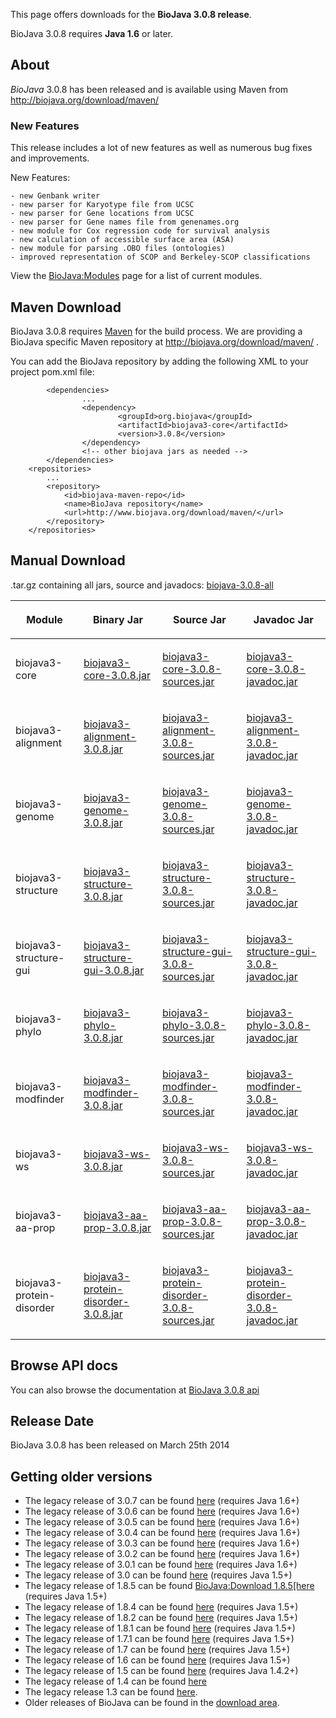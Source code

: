 This page offers downloads for the <b>BioJava 3.0.8 release</b>. 

BioJava 3.0.8 requires <b>Java 1.6</b> or later. 

== About ==
''BioJava'' 3.0.8 has been released and is available using Maven from
[http://biojava.org/download/maven/ http://biojava.org/download/maven/]

===New Features===

This release includes a lot of new features as well as numerous bug fixes and improvements.

New Features:

 - new Genbank writer
 - new parser for Karyotype file from UCSC
 - new parser for Gene locations from UCSC 
 - new parser for Gene names file from genenames.org
 - new module for Cox regression code for survival analysis
 - new calculation of accessible surface area (ASA)
 - new module for parsing .OBO files (ontologies)
 - improved representation of SCOP and Berkeley-SCOP classifications

View the [[BioJava:Modules]] page for a list of current modules.

== Maven Download ==
BioJava 3.0.8 requires [http://maven.apache.org/ Maven] for the build process. We are providing a BioJava specific Maven repository at http://biojava.org/download/maven/ .

You can add the BioJava repository by adding the following XML to your project pom.xml file:
<pre>
        <dependencies>
                ...
                <dependency>
                        <groupId>org.biojava</groupId>
                        <artifactId>biojava3-core</artifactId>
                        <version>3.0.8</version>
                </dependency>
                <!-- other biojava jars as needed -->
        </dependencies>
	<repositories>
		...
		<repository>
			<id>biojava-maven-repo</id>
			<name>BioJava repository</name>
			<url>http://www.biojava.org/download/maven/</url>			
		</repository>
	</repositories>
</pre>

== Manual Download ==

.tar.gz containing all jars, source and javadocs: [http://biojava.org/download/bj3.0.8/biojava-3.0.8-all.tar.gz biojava-3.0.8-all]

{|
|+
! Module
! Binary Jar
! Source Jar
! Javadoc Jar
|-
| biojava3-core 
| [http://biojava.org/download/maven/org/biojava/biojava3-core/3.0.8/biojava3-core-3.0.8.jar biojava3-core-3.0.8.jar] 
| [http://biojava.org/download/maven/org/biojava/biojava3-core/3.0.8/biojava3-core-3.0.8-sources.jar biojava3-core-3.0.8-sources.jar] 
| [http://biojava.org/download/maven/org/biojava/biojava3-core/3.0.8/biojava3-core-3.0.8-javadoc.jar biojava3-core-3.0.8-javadoc.jar]
|-
| biojava3-alignment 
| [http://biojava.org/download/maven/org/biojava/biojava3-alignment/3.0.8/biojava3-alignment-3.0.8.jar biojava3-alignment-3.0.8.jar] 
| [http://biojava.org/download/maven/org/biojava/biojava3-alignment/3.0.8/biojava3-alignment-3.0.8-sources.jar biojava3-alignment-3.0.8-sources.jar] 
| [http://biojava.org/download/maven/org/biojava/biojava3-alignment/3.0.8/biojava3-alignment-3.0.8-javadoc.jar biojava3-alignment-3.0.8-javadoc.jar]
|-
| biojava3-genome 
| [http://biojava.org/download/maven/org/biojava/biojava3-genome/3.0.8/biojava3-genome-3.0.8.jar biojava3-genome-3.0.8.jar] 
| [http://biojava.org/download/maven/org/biojava/biojava3-genome/3.0.8/biojava3-genome-3.0.8-sources.jar biojava3-genome-3.0.8-sources.jar] 
| [http://biojava.org/download/maven/org/biojava/biojava3-genome/3.0.8/biojava3-genome-3.0.8-javadoc.jar biojava3-genome-3.0.8-javadoc.jar]
|-
| biojava3-structure 
| [http://biojava.org/download/maven/org/biojava/biojava3-structure/3.0.8/biojava3-structure-3.0.8.jar biojava3-structure-3.0.8.jar] 
| [http://biojava.org/download/maven/org/biojava/biojava3-structure/3.0.8/biojava3-structure-3.0.8-sources.jar biojava3-structure-3.0.8-sources.jar] 
| [http://biojava.org/download/maven/org/biojava/biojava3-structure/3.0.8/biojava3-structure-3.0.8-javadoc.jar biojava3-structure-3.0.8-javadoc.jar]
|-
| biojava3-structure-gui 
| [http://biojava.org/download/maven/org/biojava/biojava3-structure-gui/3.0.8/biojava3-structure-gui-3.0.8.jar biojava3-structure-gui-3.0.8.jar] 
| [http://biojava.org/download/maven/org/biojava/biojava3-structure-gui/3.0.8/biojava3-structure-gui-3.0.8-sources.jar biojava3-structure-gui-3.0.8-sources.jar] 
| [http://biojava.org/download/maven/org/biojava/biojava3-structure-gui/3.0.8/biojava3-structure-gui-3.0.8-javadoc.jar biojava3-structure-gui-3.0.8-javadoc.jar]
|-
| biojava3-phylo 
| [http://biojava.org/download/maven/org/biojava/biojava3-phylo/3.0.8/biojava3-phylo-3.0.8.jar biojava3-phylo-3.0.8.jar] 
| [http://biojava.org/download/maven/org/biojava/biojava3-phylo/3.0.8/biojava3-phylo-3.0.8-sources.jar biojava3-phylo-3.0.8-sources.jar] 
| [http://biojava.org/download/maven/org/biojava/biojava3-phylo/3.0.8/biojava3-phylo-3.0.8-javadoc.jar biojava3-phylo-3.0.8-javadoc.jar]
|-
| biojava3-modfinder 
| [http://biojava.org/download/maven/org/biojava/biojava3-modfinder/3.0.8/biojava3-modfinder-3.0.8.jar biojava3-modfinder-3.0.8.jar] 
| [http://biojava.org/download/maven/org/biojava/biojava3-modfinder/3.0.8/biojava3-modfinder-3.0.8-sources.jar biojava3-modfinder-3.0.8-sources.jar] 
| [http://biojava.org/download/maven/org/biojava/biojava3-modfinder/3.0.8/biojava3-modfinder-3.0.8-javadoc.jar biojava3-modfinder-3.0.8-javadoc.jar]
|-
| biojava3-ws 
| [http://biojava.org/download/maven/org/biojava/biojava3-ws/3.0.8/biojava3-ws-3.0.8.jar biojava3-ws-3.0.8.jar] 
| [http://biojava.org/download/maven/org/biojava/biojava3-ws/3.0.8/biojava3-ws-3.0.8-sources.jar biojava3-ws-3.0.8-sources.jar] 
| [http://biojava.org/download/maven/org/biojava/biojava3-ws/3.0.8/biojava3-ws-3.0.8-javadoc.jar biojava3-ws-3.0.8-javadoc.jar]
|-
| biojava3-aa-prop 
| [http://biojava.org/download/maven/org/biojava/biojava3-aa-prop/3.0.8/biojava3-aa-prop-3.0.8.jar biojava3-aa-prop-3.0.8.jar] 
| [http://biojava.org/download/maven/org/biojava/biojava3-aa-prop/3.0.8/biojava3-aa-prop-3.0.8-sources.jar biojava3-aa-prop-3.0.8-sources.jar] 
| [http://biojava.org/download/maven/org/biojava/biojava3-aa-prop/3.0.8/biojava3-aa-prop-3.0.8-javadoc.jar biojava3-aa-prop-3.0.8-javadoc.jar]
|-
| biojava3-protein-disorder 
| [http://biojava.org/download/maven/org/biojava/biojava3-protein-disorder/3.0.8/biojava3-protein-disorder-3.0.8.jar biojava3-protein-disorder-3.0.8.jar] 
| [http://biojava.org/download/maven/org/biojava/biojava3-protein-disorder/3.0.8/biojava3-protein-disorder-3.0.8-sources.jar biojava3-protein-disorder-3.0.8-sources.jar] 
| [http://biojava.org/download/maven/org/biojava/biojava3-protein-disorder/3.0.8/biojava3-protein-disorder-3.0.8-javadoc.jar biojava3-protein-disorder-3.0.8-javadoc.jar]

|}

== Browse API docs ==
You can also browse the documentation at [http://www.biojava.org/docs/api3.0.8/ BioJava 3.0.8 api]

==Release Date==
BioJava 3.0.8 has been released on March 25th 2014

== Getting older versions ==
* The legacy release of 3.0.7 can be found [[BioJava:Download 3.0.7|here]] (requires Java 1.6+)
* The legacy release of 3.0.6 can be found [[BioJava:Download 3.0.6|here]] (requires Java 1.6+)
* The legacy release of 3.0.5 can be found [[BioJava:Download 3.0.5|here]] (requires Java 1.6+)
* The legacy release of 3.0.4 can be found [[BioJava:Download 3.0.4|here]] (requires Java 1.6+)
* The legacy release of 3.0.3 can be found [[BioJava:Download 3.0.3|here]] (requires Java 1.6+)
* The legacy release of 3.0.2 can be found [[BioJava:Download 3.0.2|here]] (requires Java 1.6+)
* The legacy release of 3.0.1 can be found [[BioJava:Download 3.0.1|here]] (requires Java 1.6+)
* The legacy release of 3.0 can be found [[BioJava:Download 3.0|here]] (requires Java 1.5+)
* The legacy release of 1.8.5 can be found [[BioJava:Download 1.8.5[here]] (requires Java 1.5+)
* The legacy release of 1.8.4 can be found [[BioJava:Download 1.8.4|here]] (requires Java 1.5+)
* The legacy release of 1.8.2 can be found [[BioJava:Download 1.8.2|here]] (requires Java 1.5+)
* The legacy release of 1.8.1 can be found [[BioJava:Download 1.8.1|here]] (requires Java 1.5+)
* The legacy release of 1.7.1 can be found [[BioJava:Download 1.7.1|here]] (requires Java 1.5+)
* The legacy release of 1.7 can be found [[BioJava:Download 1.7|here]] (requires Java 1.5+)
* The legacy release of 1.6 can be found [[BioJava:Download 1.6|here]] (requires Java 1.5+)
* The legacy release of 1.5 can be found [[BioJava:Download 1.5|here]] (requires Java 1.4.2+)
* The legacy release of 1.4 can be found [[BioJava:Download 1.4|here]]
* The legacy release 1.3 can be found [[BioJava:Download 1.3|here]].
* Older releases of BioJava can be found in the [http://www.biojava.org/download/ download area].